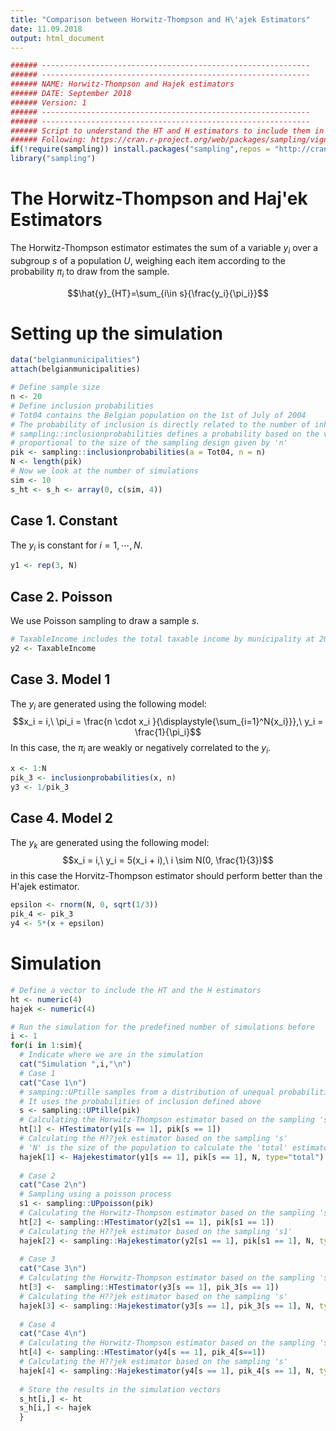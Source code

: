 ```yaml
---
title: "Comparison between Horwitz-Thompson and H\'ajek Estimators"
date: 11.09.2018
output: html_document
---
```


```r
###### ------------------------------------------------------------
###### ------------------------------------------------------------
###### NAME: Horwitz-Thompson and Hajek estimators
###### DATE: September 2018
###### Version: 1
###### ------------------------------------------------------------
###### ------------------------------------------------------------
###### Script to understand the HT and H estimators to include them in the school simulation
###### Following: https://cran.r-project.org/web/packages/sampling/vignettes/HT_Hajek_estimators.pdf
if(!require(sampling)) install.packages("sampling",repos = "http://cran.us.r-project.org")
library("sampling")
```
# The Horwitz-Thompson and Haj\'ek Estimators

The Horwitz-Thompson estimator estimates the sum of a variable $y_i$ over a subgroup $s$ of a population $U$, weighing each item according to the probability $\pi_i$ to draw from the sample. 

$$\hat{y}_{HT}=\sum_{i\in s}{\frac{y_i}{\pi_i}}$$


# Setting up the simulation
```r
data("belgianmunicipalities")
attach(belgianmunicipalities)

# Define sample size
n <- 20
# Define inclusion probabilities
# Tot04 contains the Belgian population on the 1st of July of 2004
# The probability of inclusion is directly related to the number of inhabitants for each municipalities
# sampling::inclusionprobabilities defines a probability based on the values given by 'a', 
# proportional to the size of the sampling design given by 'n'
pik <- sampling::inclusionprobabilities(a = Tot04, n = n)
N <- length(pik)
# Now we look at the number of simulations
sim <- 10
s_ht <- s_h <- array(0, c(sim, 4))
```

## Case 1. Constant
The $y_i$ is constant for $i = 1, \cdots, N$.
```r
y1 <- rep(3, N)
```


## Case 2. Poisson
We use Poisson sampling to draw a sample $s$. 

```r
# TaxableIncome includes the total taxable income by municipality at 2004
y2 <- TaxableIncome
```


## Case 3. Model 1
The $y_i$ are generated using the following model: 
$$x_i = i,\  \pi_i = \frac{n \cdot x_i }{\displaystyle{\sum_{i=1}^N{x_i}}},\ y_i = \frac{1}{\pi_i}$$
In this case, the $\pi_i$ are weakly or negatively correlated to the $y_i$.  

```r
x <- 1:N
pik_3 <- inclusionprobabilities(x, n)
y3 <- 1/pik_3
```


## Case 4. Model 2
The $y_k$ are generated using the following model: 
$$x_i = i,\ y_i = 5(x_i + i),\ i \sim N(0, \frac{1}{3})$$
in this case the Horvitz-Thompson estimator should perform better than the H\'ajek
estimator.

```r
epsilon <- rnorm(N, 0, sqrt(1/3))
pik_4 <- pik_3
y4 <- 5*(x + epsilon)
```

# Simulation 

```r
# Define a vector to include the HT and the H estimators
ht <- numeric(4)
hajek <- numeric(4)

# Run the simulation for the predefined number of simulations before
i <- 1
for(i in 1:sim){
  # Indicate where we are in the simulation
  cat("Simulation ",i,"\n")
  # Case 1
  cat("Case 1\n")
  # samping::UPtille samples from a distribution of unequal probabilities, without replacement, with a fixed sample size
  # It uses the probabilities of inclusion defined above
  s <- sampling::UPtille(pik)
  # Calculating the Horwitz-Thompson estimator based on the sampling 's'
  ht[1] <- HTestimator(y1[s == 1], pik[s == 1])
  # Calculating the H??jek estimator based on the sampling 's'
  # 'N' is the size of the population to calculate the 'total' estimator, not the mean estimator
  hajek[1] <- Hajekestimator(y1[s == 1], pik[s == 1], N, type="total")
  
  # Case 2
  cat("Case 2\n")
  # Sampling using a poisson process
  s1 <- sampling::UPpoisson(pik)
  # Calculating the Horwitz-Thompson estimator based on the sampling 's1'
  ht[2] <- sampling::HTestimator(y2[s1 == 1], pik[s1 == 1])
  # Calculating the H??jek estimator based on the sampling 's1'
  hajek[2] <- sampling::Hajekestimator(y2[s1 == 1], pik[s1 == 1], N, type = "total")
  
  # Case 3
  cat("Case 3\n")
  # Calculating the Horwitz-Thompson estimator based on the sampling 's'
  ht[3] <-  sampling::HTestimator(y3[s == 1], pik_3[s == 1])
  # Calculating the H??jek estimator based on the sampling 's'
  hajek[3] <- sampling::Hajekestimator(y3[s == 1], pik_3[s == 1], N, type = "total")
  
  # Case 4
  cat("Case 4\n")
  # Calculating the Horwitz-Thompson estimator based on the sampling 's'
  ht[4] <- sampling::HTestimator(y4[s == 1], pik_4[s==1])
  # Calculating the H??jek estimator based on the sampling 's'
  hajek[4] <- sampling::Hajekestimator(y4[s == 1], pik_4[s == 1], N, type = "total")
  
  # Store the results in the simulation vectors
  s_ht[i,] <- ht
  s_h[i,] <- hajek
  }
```


